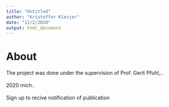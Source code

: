 ```yaml
---
title: "Untitled"
author: "Kristoffer Klevjer"
date: "11/2/2020"
output: html_document
---
```

<h1>About</h1>
The project was done under the supervision of Prof. Gerit Pfuhl,..
<br></br>
2020 mich..
<br></br>
Sign up to recive notification of publication
